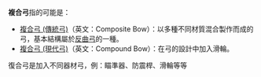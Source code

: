 '''複合弓'''指的可能是：
*[[複合弓_(傳統弓)|複合弓 (傳統弓)]]（英文：Composite Bow）：以多種不同材質混合製作而成的弓，基本結構屬於[[反曲弓|反曲弓]]的一種。
*[[複合弓_(現代弓)|複合弓 (現代弓)]]（英文：Compound Bow）：在弓的設計中加入滑輪。

{{disambig|cat=三字作品消歧義}}

復合弓是加入不同器材弓，例：瞄準器、防震桿、滑輪等等